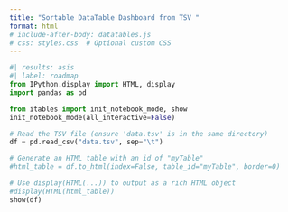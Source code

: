 ```yaml
---
title: "Sortable DataTable Dashboard from TSV "
format: html
# include-after-body: datatables.js
# css: styles.css  # Optional custom CSS
---
```


```python
#| results: asis
#| label: roadmap
from IPython.display import HTML, display
import pandas as pd

from itables import init_notebook_mode, show
init_notebook_mode(all_interactive=False)

# Read the TSV file (ensure 'data.tsv' is in the same directory)
df = pd.read_csv("data.tsv", sep="\t")

# Generate an HTML table with an id of "myTable"
#html_table = df.to_html(index=False, table_id="myTable", border=0)

# Use display(HTML(...)) to output as a rich HTML object
#display(HTML(html_table))
show(df)
```

```{=html}
<!-- Include jQuery and DataTables from a CDN 
<script src="https://code.jquery.com/jquery-3.7.1.min.js"></script>
<script src="https://cdn.datatables.net/2.2.2/js/dataTables.min.js"></script>
<link rel="stylesheet" href="https://cdn.datatables.net/2.2.2/css/dataTables.dataTables.min.css"/>
-->
<!-- Initialize DataTables for the generated table -->
<script>
  $(document).ready(function() {
    $('#myTable').DataTable({
      paging: true,    // Enable pagination
      searching: true  // Enable the search/filter feature
      // Sorting is enabled by default.
    });
  });
</script>
```
